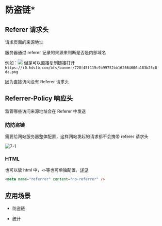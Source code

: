 # 防盗链\*

## Referer 请求头

请求页面的来源地址

服务器通过 referer 记录的来源来判断是否是内部域名

例如：![](https://i0.hdslb.com/bfs/banner/728f45f115c9b99752bb162664600a183b23c8da.png)
但是可以直接复制链接打开`https://i0.hdslb.com/bfs/banner/728f45f115c9b99752bb162664600a183b23c8da.png`

因为直接访问没有 Referer 请求头

## Referrer-Policy 响应头

监管哪些访问来源地址会在 Referer 中发送

### 防防盗链

需要给网站服务器整体配置，这样网站发起的请求都不会携带 referer 请求头

![7-1](/img/interview/2/7-1.jpg)

### HTML

也可以放 html 中，`<>`等也可单独配置，[详见](https://developer.mozilla.org/zh-CN/docs/Web/HTTP/Headers/Referrer-Policy)

```html
<meta name="referrer" content="no-referrer" />
```

## 应用场景

- 防盗链

- 统计
